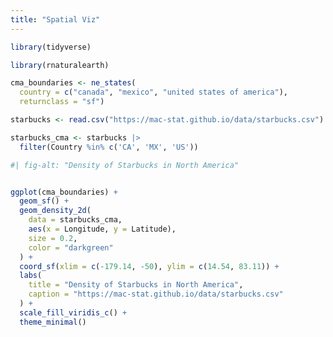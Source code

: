```yaml
---
title: "Spatial Viz"
---
```

```r
library(tidyverse)

library(rnaturalearth)
```

```r
cma_boundaries <- ne_states(
  country = c("canada", "mexico", "united states of america"),
  returnclass = "sf")
```

```r
starbucks <- read.csv("https://mac-stat.github.io/data/starbucks.csv")

starbucks_cma <- starbucks |> 
  filter(Country %in% c('CA', 'MX', 'US'))
```


```r

#| fig-alt: "Density of Starbucks in North America"


ggplot(cma_boundaries) + 
  geom_sf() + 
  geom_density_2d(
    data = starbucks_cma,
    aes(x = Longitude, y = Latitude),
    size = 0.2,
    color = "darkgreen"
  ) +
  coord_sf(xlim = c(-179.14, -50), ylim = c(14.54, 83.11)) +
  labs(
    title = "Density of Starbucks in North America",
    caption = "https://mac-stat.github.io/data/starbucks.csv"
  ) +
  scale_fill_viridis_c() +
  theme_minimal()
```

